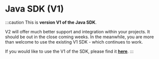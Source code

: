 # Java SDK (V1)

:::caution
This is **version V1 of the Java SDK**.

V2 will offer much better support and integration within your projects. It should be out in the close coming weeks.
In the meanwhile, you are more than welcome to use the existing V1 SDK - which continues to work.

If you would like to use the V1 of the SDK, please find it **[here](/1.0.0/reference/SDKs/Java/quickstart_java)**.
:::
